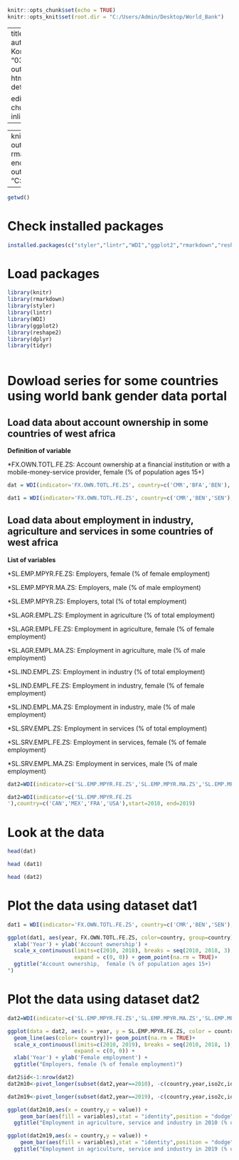 
```r
knitr::opts_chunk$set(echo = TRUE)
knitr::opts_knit$set(root.dir = "C:/Users/Admin/Desktop/World_Bank")
```
---
title: "WBData"
author: "Samiratou Kora Chabi"
date: "03/03/2022"
output:
  html_document: default


editor_options: 
  chunk_output_type: inline
---
---
knit: (function(Code_R, UTF-8) {
  out_dir <- "docs";
  rmarkdown::render(Code_R,
 encoding="UTF-8",
 output_file=Code,output_dir= "C:/Users/Admin/Desktop/essay/WB")})
 
---


```r
getwd()
```

# Check installed packages

```r
installed.packages(c("styler","lintr","WDI","ggplot2","rmarkdown","reshape2","dplyr","tidyr","knit"))
```
# Load packages

```r
library(knitr)
library(rmarkdown)
library(styler)
library(lintr)
library(WDI)
library(ggplot2)
library(reshape2)
library(dplyr)
library(tidyr)
 
```

# Dowload series  for some countries using world bank gender data portal

## Load data about account ownership in some countries of west africa

**Definition of variable**

*FX.OWN.TOTL.FE.ZS: Account ownership at a financial institution or with a mobile-money-service provider, female (% of population ages 15+)

```r
dat = WDI(indicator='FX.OWN.TOTL.FE.ZS', country=c('CMR','BFA','BEN'), start=2010, end=2020)
```
```r
dat1 = WDI(indicator='FX.OWN.TOTL.FE.ZS', country=c('CMR','BEN','SEN'), start=2010, end=2020)
```

## Load data about employment in industry, agriculture and services in some countries of west africa

**List of variables** 

*SL.EMP.MPYR.FE.ZS: Employers, female (% of female employment)

*SL.EMP.MPYR.MA.ZS: Employers, male (% of male employment) 	

*SL.EMP.MPYR.ZS: Employers, total (% of total employment) 

*SL.AGR.EMPL.ZS: Employment in agriculture (% of total employment) 

*SL.AGR.EMPL.FE.ZS: Employment in agriculture, female (% of female employment) 	

*SL.AGR.EMPL.MA.ZS: Employment in agriculture, male (% of male employment) 

*SL.IND.EMPL.ZS: Employment in industry (% of total employment) 

*SL.IND.EMPL.FE.ZS: Employment in industry, female (% of female employment) 

*SL.IND.EMPL.MA.ZS: Employment in industry, male (% of male employment) 

*SL.SRV.EMPL.ZS: Employment in services (% of total employment) 

*SL.SRV.EMPL.FE.ZS: Employment in services, female (% of female employment) 

*SL.SRV.EMPL.MA.ZS: Employment in services, male (% of male employment) 

```r
dat2=WDI(indicator=c('SL.EMP.MPYR.FE.ZS','SL.EMP.MPYR.MA.ZS','SL.EMP.MPYR.ZS','SL.AGR.EMPL.ZS','SL.AGR.EMPL.FE.ZS','SL.AGR.EMPL.MA.ZS','SL.IND.EMPL.ZS','SL.IND.EMPL.FE.ZS','SL.IND.EMPL.MA.ZS','SL.SRV.EMPL.ZS','SL.SRV.EMPL.FE.ZS','SL.SRV.EMPL.MA.ZS'),country=c('CAN','MEX','FRA','USA'),start=2010, end=2019)

dat2=WDI(indicator=c('SL.EMP.MPYR.FE.ZS
'),country=c('CAN','MEX','FRA','USA'),start=2010, end=2019)

```

# Look at the data
```r
head(dat)
```
```r
head (dat1)
```
```r
head (dat2)
```

# Plot the data using dataset dat1

```r
dat1 = WDI(indicator='FX.OWN.TOTL.FE.ZS', country=c('CMR','BEN','SEN'), start=2010, end=2020)

ggplot(dat1, aes(year, FX.OWN.TOTL.FE.ZS, color=country, group=country)) + geom_line() + 
  xlab('Year') + ylab('Account ownership') +
  scale_x_continuous(limits=c(2010, 2018), breaks = seq(2010, 2018, 3),
                     expand = c(0, 0)) + geom_point(na.rm = TRUE)+
  ggtitle("Account ownership,  female (% of population ages 15+)
")

```

# Plot the data using dataset dat2

```r
dat2=WDI(indicator=c('SL.EMP.MPYR.FE.ZS','SL.EMP.MPYR.MA.ZS','SL.EMP.MPYR.ZS','SL.AGR.EMPL.ZS','SL.AGR.EMPL.FE.ZS','SL.AGR.EMPL.MA.ZS','SL.IND.EMPL.ZS','SL.IND.EMPL.FE.ZS','SL.IND.EMPL.MA.ZS','SL.SRV.EMPL.ZS','SL.SRV.EMPL.FE.ZS','SL.SRV.EMPL.MA.ZS'),country=c('CAN','MEX','FRA','USA'),start=2010, end=2019)

ggplot(data = dat2, aes(x = year, y = SL.EMP.MPYR.FE.ZS, color = country)) +
  geom_line(aes(color= country))+ geom_point(na.rm = TRUE)+
  scale_x_continuous(limits=c(2010, 2019), breaks = seq(2010, 2018, 1),
                     expand = c(0, 0)) +  
  xlab('Year') + ylab('Female employment') +
  ggtitle("Employers, female (% of female employment)")

dat2$id<-1:nrow(dat2)
dat2m10<-pivot_longer(subset(dat2,year==2010), -c(country,year,iso2c,id,'SL.EMP.MPYR.FE.ZS','SL.EMP.MPYR.MA.ZS','SL.EMP.MPYR.ZS'), names_to="variables", values_to="value")

dat2m19<-pivot_longer(subset(dat2,year==2019), -c(country,year,iso2c,id,'SL.EMP.MPYR.FE.ZS','SL.EMP.MPYR.MA.ZS','SL.EMP.MPYR.ZS'), names_to="variables", values_to="value")

ggplot(dat2m10,aes(x = country,y = value)) + 
    geom_bar(aes(fill = variables),stat = "identity",position = "dodge")+ 
  ggtitle("Employment in agriculture, service and industry in 2010 (% of total employment)")

ggplot(dat2m19,aes(x = country,y = value)) + 
    geom_bar(aes(fill = variables),stat = "identity",position = "dodge")+ 
  ggtitle("Employment in agriculture, service and industry in 2019 (% of total employment)")
```




